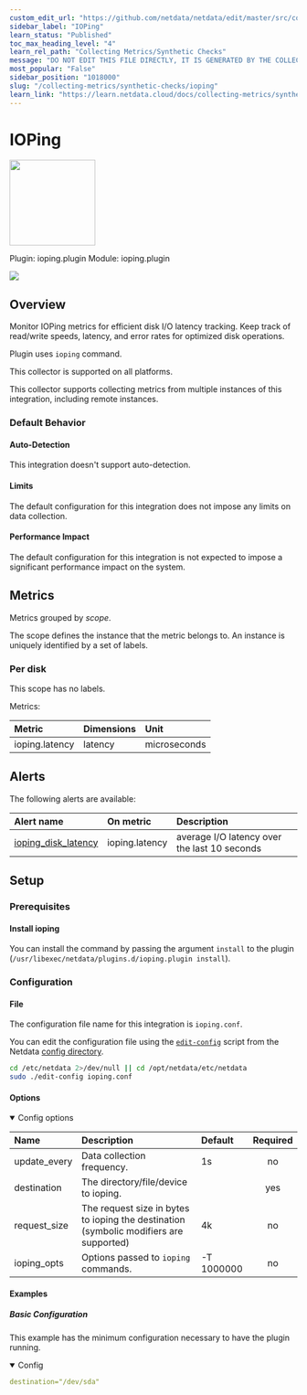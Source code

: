 ```yaml
---
custom_edit_url: "https://github.com/netdata/netdata/edit/master/src/collectors/ioping.plugin/metadata.yaml"
sidebar_label: "IOPing"
learn_status: "Published"
toc_max_heading_level: "4"
learn_rel_path: "Collecting Metrics/Synthetic Checks"
message: "DO NOT EDIT THIS FILE DIRECTLY, IT IS GENERATED BY THE COLLECTOR'S metadata.yaml FILE"
most_popular: "False"
sidebar_position: "1018000"
slug: "/collecting-metrics/synthetic-checks/ioping"
learn_link: "https://learn.netdata.cloud/docs/collecting-metrics/synthetic-checks/ioping"
---
```



# IOPing


<img src="https://netdata.cloud/img/syslog.png" width="150"/>


Plugin: ioping.plugin
Module: ioping.plugin

<img src="https://img.shields.io/badge/maintained%20by-Netdata-%2300ab44" />

## Overview

Monitor IOPing metrics for efficient disk I/O latency tracking. Keep track of read/write speeds, latency, and error rates for optimized disk operations.

Plugin uses `ioping` command.

This collector is supported on all platforms.

This collector supports collecting metrics from multiple instances of this integration, including remote instances.


### Default Behavior

#### Auto-Detection

This integration doesn't support auto-detection.

#### Limits

The default configuration for this integration does not impose any limits on data collection.

#### Performance Impact

The default configuration for this integration is not expected to impose a significant performance impact on the system.


## Metrics

Metrics grouped by *scope*.

The scope defines the instance that the metric belongs to. An instance is uniquely identified by a set of labels.



### Per disk



This scope has no labels.

Metrics:

| Metric | Dimensions | Unit |
|:------|:----------|:----|
| ioping.latency | latency | microseconds |



## Alerts


The following alerts are available:

| Alert name  | On metric | Description |
|:------------|:----------|:------------|
| [ ioping_disk_latency ](https://github.com/netdata/netdata/blob/master/src/health/health.d/ioping.conf) | ioping.latency | average I/O latency over the last 10 seconds |


## Setup

### Prerequisites

#### Install ioping

You can install the command by passing the argument `install` to the plugin (`/usr/libexec/netdata/plugins.d/ioping.plugin install`).



### Configuration

#### File

The configuration file name for this integration is `ioping.conf`.


You can edit the configuration file using the [`edit-config`](/docs/netdata-agent/configuration#edit-a-configuration-file-using-edit-config) script from the
Netdata [config directory](/docs/netdata-agent/configuration#the-netdata-config-directory).

```bash
cd /etc/netdata 2>/dev/null || cd /opt/netdata/etc/netdata
sudo ./edit-config ioping.conf
```
#### Options



<details open><summary>Config options</summary>

| Name | Description | Default | Required |
|:----|:-----------|:-------|:--------:|
| update_every | Data collection frequency. | 1s | no |
| destination | The directory/file/device to ioping. |  | yes |
| request_size | The request size in bytes to ioping the destination (symbolic modifiers are supported) | 4k | no |
| ioping_opts | Options passed to `ioping` commands. | -T 1000000 | no |

</details>

#### Examples

##### Basic Configuration

This example has the minimum configuration necessary to have the plugin running.

<details open><summary>Config</summary>

```yaml
destination="/dev/sda"

```
</details>


